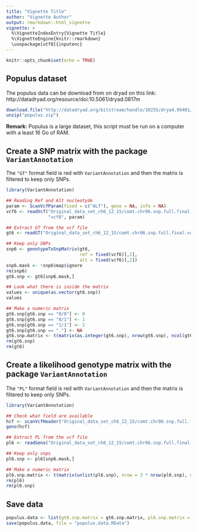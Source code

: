 ```yaml
---
title: "Vignette Title"
author: "Vignette Author"
output: rmarkdown::html_vignette
vignette: >
  %\VignetteIndexEntry{Vignette Title}
  %\VignetteEngine{knitr::rmarkdown}
  \usepackage[utf8]{inputenc}
---
```



```r
knitr::opts_chunk$set(echo = TRUE)
```

## Populus dataset

The populus data can be download from on dryad on this link: http://datadryad.org/resource/doi:10.5061/dryad.0817m

```r
download.file("http://datadryad.org/bitstream/handle/10255/dryad.99401/Original_data_set_ch6_12_15.zip?sequence=1", "populus.zip")
unzip("populus.zip")
```

**Remark:** Populus is a large dataset, this script must be run on a computer with a least 16 Go of RAM.

## Create a SNP matrix with the package `VariantAnnotation`

The `"GT"` format field is red with `VariantAnnotation` and then the matrix is filtered
to keep only SNPs.

```r
library(VariantAnnotation)

## Reading Ref and Alt nucleotyde
param <- ScanVcfParam(fixed = c("ALT"), geno = NA, info = NA)
vcf6 <- readVcf("Original_data_set_ch6_12_15/comt.chr06.snp.full.final.vcf",
                "vcf6", param)

## Extract GT from the vcf file
gt6 <- readGT("Original_data_set_ch6_12_15/comt.chr06.snp.full.final.vcf")

## Keep only SNPs
snp6 <- genotypeToSnpMatrix(gt6,
                            ref = fixed(vcf6)[,1],
                            alt = fixed(vcf6)[,2])
snp6.mask <- !snp6$map$ignore
rm(snp6)
gt6.snp <- gt6[snp6.mask,]

## Look what there is inside the matrix
values <- unique(as.vector(gt6.snp))
values

## Make a numeric matrix
gt6.snp[gt6.snp == "0/0"] <- 0
gt6.snp[gt6.snp == "0/1"] <- 1
gt6.snp[gt6.snp == "1/1"] <- 2
gt6.snp[gt6.snp == "."] <- NA
gt6.snp.matrix <- t(matrix(as.integer(gt6.snp), nrow(gt6.snp), ncol(gt6.snp)))
rm(gt6.snp)
rm(gt6)
```

## Create a likelihood genotype matrix with the package `VariantAnnotation`

The `"PL"` format field is red with `VariantAnnotation` and then the matrix is filtered
to keep only SNPs.

```r
library(VariantAnnotation)

## Check what field are available
hcf <- scanVcfHeader("Original_data_set_ch6_12_15/comt.chr06.snp.full.final.vcf")
geno(hcf)

## Extract PL from the vcf file
pl6 <- readGeno("Original_data_set_ch6_12_15/comt.chr06.snp.full.final.vcf", 'PL')

## Keep only snps
pl6.snp <- pl6[snp6.mask,]

## Make a numeric matrix
pl6.snp.matrix <- t(matrix(unlist(pl6.snp), nrow = 3 * nrow(pl6.snp), ncol = ncol(pl6.snp)))
rm(pl6)
rm(pl6.snp)
```


## Save data
```r
populus.data <- list(gt6.snp.matrix = gt6.snp.matrix, pl6.snp.matrix = pl6.snp.matrix)
save(populus.data, file = "populus.data.RData")
```
